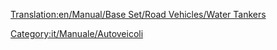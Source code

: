 [[Translation:en/Manual/Base Set/Road Vehicles/Water Tankers]]

{{it/Manuale/Set base/Autoveicoli/StatAutoveicoli|nome     = Autobotte Uhl
  |img      = en/Manual/Base Set/Road Vehicles/Uhl Water Tanker.png
  |prezzo    = 9.104  
  |velocità    = 48
  |annuale   = 842
  |ideato = 1935
  |vita     = 15
  |capacità = 21.000 L di acqua
}}
{{it/Manuale/Set base/Autoveicoli/StatAutoveicoli|nome     = Autobotte Balogh
  |img      = en/Manual/Base Set/Road Vehicles/Balogh Water Tanker.png
  |prezzo    = 11.566  
  |velocità    = 88
  |annuale   = 1.574
  |ideato = 1977
  |vita     = 15
  |capacità = 25.000 L di acqua
}}
{{it/Manuale/Set base/Autoveicoli/StatAutoveicoli|nome     = Autobotte MPS
  |img      = en/Manual/Base Set/Road Vehicles/MPS Water Tanker.png
  |prezzo    = 12.386 
  |velocità    = 112
  |annuale   = 2.250
  |ideato = 2011
  |vita     = 15
  |capacità = 27.000 L di acqua
}}

[[Category:it/Manuale/Autoveicoli]]